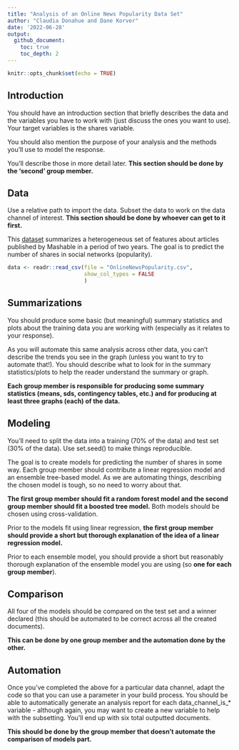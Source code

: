 ```yaml
---
title: "Analysis of an Online News Popularity Data Set"
author: "Claudia Donahue and Dane Korver"
date: '2022-06-28'
output: 
  github_document:
    toc: true
    toc_depth: 2
---
```


```r
knitr::opts_chunk$set(echo = TRUE)
```

## Introduction  

You should have an introduction section that briefly describes the data and the variables you have to work with (just discuss the ones you want to use). Your target variables is the shares variable.

You should also mention the purpose of your analysis and the methods you’ll use to model the response.

You’ll describe those in more detail later.
**This section should be done by the ‘second’ group member.**


## Data  

Use a relative path to import the data. Subset the data to work on the data channel of interest.
**This section should be done by whoever can get to it first.**  

This [dataset](https://archive.ics.uci.edu/ml/datasets/Online+News+Popularity) summarizes a heterogeneous set of features about articles published by Mashable in a period of two years. The goal is to predict the number of shares in social networks (popularity).  

```r
data <- readr::read_csv(file = "OnlineNewsPopularity.csv",
                        show_col_types = FALSE
                        )

```

## Summarizations  

You should produce some basic (but meaningful) summary statistics and plots about the training data you are working with (especially as it relates to your response).  

As you will automate this same analysis across other data, you can’t describe the trends you see in the graph (unless you want to try to automate that!). You should describe what to look for in the summary statistics/plots to help the reader understand the summary or graph.  

**Each group member is responsible for producing some summary statistics (means, sds, contingency tables, etc.) and for producing at least three graphs (each) of the data.**  


## Modeling  

You’ll need to split the data into a training (70% of the data) and test set (30% of the data). Use set.seed() to make things reproducible.  

The goal is to create models for predicting the number of shares in some way. Each group member should contribute a linear regression model and an ensemble tree-based model. As we are automating things, describing the chosen model is tough, so no need to worry about that.  

**The first group member should fit a random forest model and the second group member should fit a boosted tree model.** Both models should be chosen using cross-validation.  

Prior to the models fit using linear regression, **the first group member should provide a short but thorough explanation of the idea of a linear regression model.**  

Prior to each ensemble model, you should provide a short but reasonably thorough explanation of the ensemble model you are using (so **one for each group member**).  



## Comparison  

All four of the models should be compared on the test set and a winner declared (this should be automated to be correct across all the created documents).  

**This can be done by one group member and the automation done by the other.**  


## Automation  

Once you’ve completed the above for a particular data channel, adapt the code so that you can use a parameter in your build process. You should be able to automatically generate an analysis report for each data_channel_is_* variable - although again, you may want to create a new variable to help with the
subsetting. You’ll end up with six total outputted documents.  

**This should be done by the group member that doesn’t automate the comparison of models part.**  






